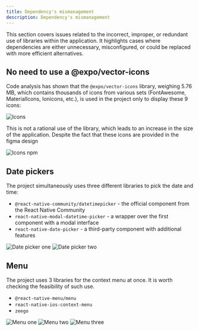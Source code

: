 ```yaml
---
title: Dependency's mismanagement
description: Dependency's mismanagement
---
```

This section covers issues related to the incorrect, improper, or redundant use of libraries within the application. It highlights cases where dependencies are either unnecessary, misconfigured, or could be replaced with more efficient alternatives.

## No need to use a @expo/vector-icons

Code analysis has shown that the `@expo/vector-icons` library, weighing 5.76 MB, which contains thousands of icons from various sets (FontAwesome, MaterialIcons, Ionicons, etc.), is used in the project only to display these 9 icons:

![Icons](../../../assets/icons.webp)


This is not a rational use of the library, which leads to an increase in the size of the application.
Despite the fact that these icons are provided in the figma design

![Icons npm](../../../assets/npm.webp)

## Date pickers

The project simultaneously uses three different libraries to pick the date and time:
- `@react-native-community/datetimepicker` - the official component from the React Native Community
- `react-native-modal-datetime-picker` - a wrapper over the first component with a modal interface
- `react-native-date-picker` - a third-party component with additional features

![Date picker one](../../../assets/date1.webp)
![Date picker two](../../../assets/date2.webp)

## Menu

The project uses 3 libraries for the context menu at once. It is worth checking the feasibility of such use.

- `@react-native-menu/menu`
- `react-native-ios-context-menu`
- `zeego`

![Menu one](../../../assets/menu.webp)
![Menu two](../../../assets/menu2.webp)
![Menu three](../../../assets/menu3.webp)